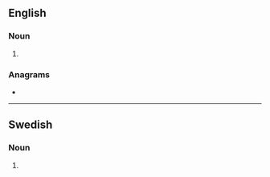 ==English==

===Noun===
{{head|en|noun plural form}}

# {{plural of|profiler|lang=en}}

===Anagrams===
* {{anagrams|en|pro-lifers|prolifers}}

----

==Swedish==

===Noun===
{{head|sv|noun form}}

# {{sv-noun-form-indef-gen-pl|profil}}